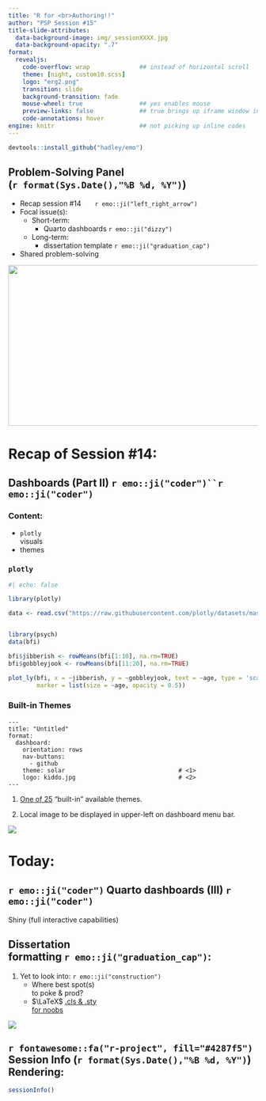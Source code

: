 ```yaml
---
title: "R for <br>Authoring!!" 
author: "PSP Session #15"
title-slide-attributes: 
  data-background-image: img/_sessionXXXX.jpg
  data-background-opacity: ".7"
format:
  revealjs:
    code-overflow: wrap              ## instead of horizontal scroll
    theme: [night, custom10.scss]
    logo: "erg2.png"
    transition: slide
    background-transition: fade
    mouse-wheel: true                ## yes enables mouse
    preview-links: false             ## true brings up iframe window instead of "site"
    code-annotations: hover 
engine: knitr                        ## not picking up inline codes
---
```


```r
devtools::install_github("hadley/emo")
```

## Problem-Solving Panel <br>(`r format(Sys.Date(),"%B %d, %Y")`)

::: {layout="[80,20]"}
::: first-column
-   Recap session #14&nbsp;&nbsp;&nbsp;&nbsp;&nbsp;&nbsp;&nbsp;`r emo::ji("left_right_arrow")`
-   Focal issue(s):
    -   Short-term:
        - Quarto dashboards `r emo::ji("dizzy")`
    -   Long-term:
        -   dissertation template `r emo::ji("graduation_cap")`
-   Shared problem-solving
:::

::: second-column
:::
:::

![](img/title14.JPG){.absolute top="170" right="-100" width="550" height="325"}

# Recap of Session #14: 

## Dashboards (Part II) `r emo::ji("coder")``r emo::ji("coder")`

:::: {layout="[10,90]"}

::: first
### [Content:]{.kulas}

+ `plotly` <br>visuals
+ themes

:::

::: second

::: panel-tabset

### `plotly`

```r
#| echo: false

library(plotly)

data <- read.csv("https://raw.githubusercontent.com/plotly/datasets/master/school_earnings.csv")


library(psych)
data(bfi)

bfi$jibberish <- rowMeans(bfi[1:10], na.rm=TRUE)
bfi$gobbleyjook <- rowMeans(bfi[11:20], na.rm=TRUE)

plot_ly(bfi, x = ~jibberish, y = ~gobbleyjook, text = ~age, type = 'scatter', mode = 'markers', color=~gender,
        marker = list(size = ~age, opacity = 0.5))

```

### Built-in Themes

```{}
---
title: "Untitled"
format: 
  dashboard:
    orientation: rows
    nav-buttons: 
      - github
    theme: solar                                # <1>
    logo: kiddo.jpg                             # <2>
---
```

1. [One of 25](https://bootswatch.com/) "built-in" available themes.

2. Local image to be displayed in upper-left on dashboard menu bar.

![](img/dashcard4.JPG)

:::

:::
::::

# Today: 

## `r emo::ji("coder")` Quarto dashboards (III) `r emo::ji("coder")` 

Shiny (full interactive capabilities)

## Dissertation <br>formatting `r emo::ji("graduation_cap")`:

1. Yet to look into: `r emo::ji("construction")`
    + Where best spot(s) <br>to poke & prod?
    + $\LaTeX$ [.cls & .sty <br>for noobs](https://latex-ninja.com/2020/03/25/your-first-time-tweaking-a-cls-file-on-the-example-of-creating-switchable-colour-themes/)
    
![](https://workexposed.files.wordpress.com/2009/09/far_side002.jpg){.absolute right="-30" bottom="0"}

## `r fontawesome::fa("r-project", fill="#4287f5")` Session Info (`r format(Sys.Date(),"%B %d, %Y")`) Rendering:

```r
sessionInfo()
```